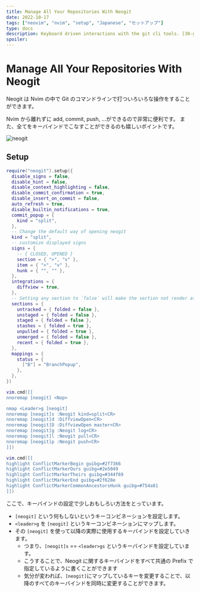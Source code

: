 ```yaml
---
title: Manage All Your Repositories With Neogit
date: 2022-10-17
tags: ["neovim", "nvim", "setup", "Japanese", "セットアップ"]
type: docs
description: Keyboard driven interactions with the git cli tools. [30-git-config/neogit]
spoiler:
---
```


# Manage All Your Repositories With Neogit

Neogit は Nvim の中で Git のコマンドラインで打ついろいろな操作をすることができます。

Nvim から離れずに add, commit, push, ...ができるので非常に便利です。
また、全てをキーバインドでこなすことができるのも嬉しいポイントです。

![neogit](https://user-images.githubusercontent.com/32014449/109874516-8042af00-7c6f-11eb-8afc-65ef52448c7a.png)

## Setup

```lua filename="30-git-config/neogit.lua"
require("neogit").setup({
  disable_signs = false,
  disable_hint = false,
  disable_context_highlighting = false,
  disable_commit_confirmation = true,
  disable_insert_on_commit = false,
  auto_refresh = true,
  disable_builtin_notifications = true,
  commit_popup = {
    kind = "split",
  },
  -- Change the default way of opening neogit
  kind = "split",
  -- customize displayed signs
  signs = {
    -- { CLOSED, OPENED }
    section = { ">", "v" },
    item = { ">", "v" },
    hunk = { "", "" },
  },
  integrations = {
    diffview = true,
  },
  -- Setting any section to `false` will make the section not render at all
  sections = {
    untracked = { folded = false },
    unstaged = { folded = false },
    staged = { folded = false },
    stashes = { folded = true },
    unpulled = { folded = true },
    unmerged = { folded = false },
    recent = { folded = true },
  },
  mappings = {
    status = {
      ["B"] = "BranchPopup",
    },
  },
})

vim.cmd([[
nnoremap [neogit] <Nop>

nmap <Leader>g [neogit]
nnoremap [neogit]s :Neogit kind=split<CR>
nnoremap [neogit]d :DiffviewOpen<CR>
nnoremap [neogit]D :DiffviewOpen master<CR>
nnoremap [neogit]g :Neogit log<CR>
nnoremap [neogit]l :Neogit pull<CR>
nnoremap [neogit]p :Neogit push<CR>
]])

vim.cmd([[
highlight ConflictMarkerBegin guibg=#2f7366
highlight ConflictMarkerOurs guibg=#2e5049
highlight ConflictMarkerTheirs guibg=#344f69
highlight ConflictMarkerEnd guibg=#2f628e
highlight ConflictMarkerCommonAncestorsHunk guibg=#754a81
]])
```

ここで、キーバインドの設定で少しおもしろい方法をとっています。

- `[neogit]` という何もしないというキーコンビネーションを設定します。
- `<leader>g` を `[neogit]` というキーコンビネーションにマップします。
- その `[neogit]` を使って以降の実際に使用するキーバインドを設定していきます。
  - つまり、`[neogit]s` == `<leader>gs` というキーバインドを設定しています。
  - こうすることで、Neogit に関するキーバインドをすべて共通の Prefix で指定しているように書くことができます
  - 気分が変われば、`[neogit]`にマップしているキーを変更することで、以降のすべてのキーバインドを同時に変更することができます。

